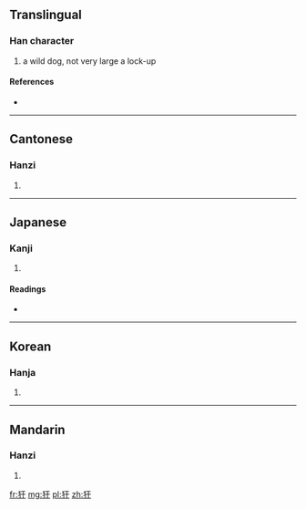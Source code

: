 ==Translingual==

===Han character===
{{Han char|rn=94|rad=犬|as=03|sn=6|four=4144<sub>0</sub>|canj=大竹一十 (KHMJ)}}

# a wild dog, not very large a lock-up

====References====
* {{Han ref|kx=0706.160|dkj=20250|dj=1119.080|hdz=21332.040|uh=72B4|ud=29364|bh=CA43|bd=51779}}

----

==Cantonese==

===Hanzi===
{{yue-hanzi|jyut=|y=hon4, ngon6}}

# {{defn|lang=yue|sort=犬03}}

----

==Japanese==

===Kanji===
{{ja-kanji|grade=|rs=犬03}}

# {{defn|lang=ja|sort=犬03}}

====Readings====
* {{ja-readings|on=[[かん]] (kan), [[がん]] (gan)|kun=}}

----

==Korean==

===Hanja===
{{ko-hanja|hangeul=안|eumhun=|rv=an|mr=an|y=an}}

# {{defn|lang=ko|sort=犬03}}

----

==Mandarin==

===Hanzi===
{{cmn-hanzi|pin=[[àn]] ([[an4]])|wg=an<sup>4</sup>}}

# {{defn|lang=cmn|sort=犬03}}

[[fr:犴]]
[[mg:犴]]
[[pl:犴]]
[[zh:犴]]